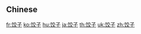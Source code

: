 {{also|餃子}}
==Chinese==
{{zh-see|餃子}}

[[fr:饺子]]
[[ko:饺子]]
[[hu:饺子]]
[[ja:饺子]]
[[th:饺子]]
[[uk:饺子]]
[[zh:饺子]]